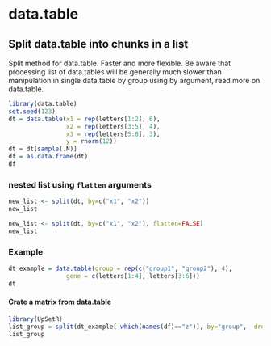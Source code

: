# data.table



## Split data.table into chunks in a list

Split method for data.table. Faster and more flexible. Be aware that processing list of data.tables will be generally much slower than manipulation in single data.table by group using by argument, read more on data.table.



```r
library(data.table)
set.seed(123)
dt = data.table(x1 = rep(letters[1:2], 6), 
                x2 = rep(letters[3:5], 4), 
                x3 = rep(letters[5:8], 3), 
                y = rnorm(12))
dt = dt[sample(.N)]
df = as.data.frame(dt)
df
```

### nested list using `flatten` arguments

```r
new_list <- split(dt, by=c("x1", "x2"))
new_list
```

```r
new_list <- split(dt, by=c("x1", "x2"), flatten=FALSE)
new_list
```



### Example

```r
dt_example = data.table(group = rep(c("group1", "group2"), 4), 
                gene = c(letters[1:4], letters[3:6]))
dt

```

#### Crate a matrix from data.table 

```r
library(UpSetR)
list_group = split(dt_example[-which(names(df)=="z")], by="group",  drop=TRUE)
list_group
```
